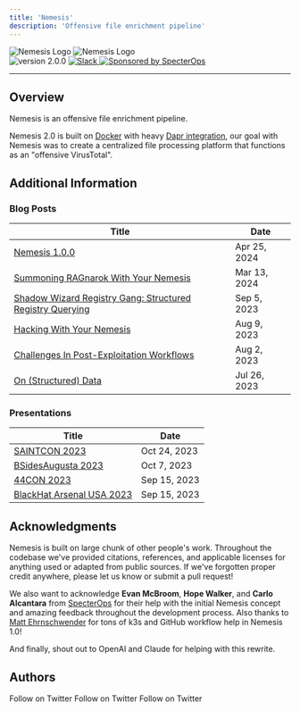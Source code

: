```yaml
---
title: 'Nemesis'
description: 'Offensive file enrichment pipeline'
---
```


<div style={{ textAlign: 'center', marginBottom: '30px' }}>
  <img className="block dark:hidden" src="images/nemesis-light.png" alt="Nemesis Logo" />
  <img className="hidden dark:block" src="images/nemesis-dark.png" alt="Nemesis Logo" />
</div>

<div style={{ textAlign: 'center', marginBottom: '20px' }}>
  <img src="https://img.shields.io/badge/version-2.0.0-blue" alt="version 2.0.0" style={{ display: 'inline', margin: '0 5px' }} />
  <a href="https://join.slack.com/t/bloodhoundhq/shared_invite/zt-1tgq6ojd2-ixpx5nz9Wjtbhc3i8AVAWw">
    <img src="https://img.shields.io/badge/Slack-%23nemesis—chat-blueviolet?logo=slack" alt="Slack" style={{ display: 'inline', margin: '0 5px' }} />
  </a>
  <a href="https://github.com/specterops/nemesis">
    <img src="https://img.shields.io/endpoint?url=https%3A%2F%2Fraw.githubusercontent.com%2Fspecterops%2F.github%2Fmain%2Fconfig%2Fshield.json&style=flat" alt="Sponsored by SpecterOps" style={{ display: 'inline', margin: '0 5px' }} />
  </a>
</div>

---

## Overview

Nemesis is an offensive file enrichment pipeline.

Nemesis 2.0 is built on [Docker](https://www.docker.com/) with heavy [Dapr integration](https://dapr.io/), our goal with Nemesis was to create a centralized file processing platform that functions as an "offensive VirusTotal".

## Additional Information

### Blog Posts

| Title | Date |
|-------|------|
| [Nemesis 1.0.0](https://posts.specterops.io/nemesis-1-0-0-8c6b745dc7c5) | Apr 25, 2024 |
| [Summoning RAGnarok With Your Nemesis](https://posts.specterops.io/summoning-ragnarok-with-your-nemesis-7c4f0577c93b) | Mar 13, 2024 |
| [Shadow Wizard Registry Gang: Structured Registry Querying](https://posts.specterops.io/shadow-wizard-registry-gang-structured-registry-querying-9a2fab62a26f) | Sep 5, 2023 |
| [Hacking With Your Nemesis](https://posts.specterops.io/hacking-with-your-nemesis-7861f75fcab4) | Aug 9, 2023 |
| [Challenges In Post-Exploitation Workflows](https://posts.specterops.io/challenges-in-post-exploitation-workflows-2b3469810fe9) | Aug 2, 2023 |
| [On (Structured) Data](https://posts.specterops.io/on-structured-data-707b7d9876c6) | Jul 26, 2023 |

### Presentations

| Title | Date |
|-------|------|
| [SAINTCON 2023](https://www.youtube.com/watch?v=0q9u2hDcpIo) | Oct 24, 2023 |
| [BSidesAugusta 2023](https://www.youtube.com/watch?v=Ug9r7lCF_FA) | Oct 7, 2023 |
| [44CON 2023](https://www.youtube.com/watch?v=tjPTLBGI7K8) | Sep 15, 2023 |
| [BlackHat Arsenal USA 2023](https://www.youtube.com/watch?v=Ms3o8n6aS0c) | Sep 15, 2023 |

## Acknowledgments

<Note>
Nemesis is built on large chunk of other people's work. Throughout the codebase we've provided citations, references, and applicable licenses for anything used or adapted from public sources. If we've forgotten proper credit anywhere, please let us know or submit a pull request!
</Note>

We also want to acknowledge **Evan McBroom**, **Hope Walker**, and **Carlo Alcantara** from [SpecterOps](https://specterops.io/) for their help with the initial Nemesis concept and amazing feedback throughout the development process. Also thanks to [Matt Ehrnschwender](https://twitter.com/M_alphaaa) for tons of k3s and GitHub workflow help in Nemesis 1.0!

And finally, shout out to OpenAI and Claude for helping with this rewrite.

## Authors

<CardGroup cols={3}>
  <Card title="@tifkin_" icon="x-twitter" href="https://twitter.com/tifkin_">
    Follow on Twitter
  </Card>
  <Card title="@harmj0y" icon="x-twitter" href="https://twitter.com/harmj0y">
    Follow on Twitter
  </Card>
  <Card title="@0xdab0" icon="x-twitter" href="https://twitter.com/0xdab0">
    Follow on Twitter
  </Card>
</CardGroup>